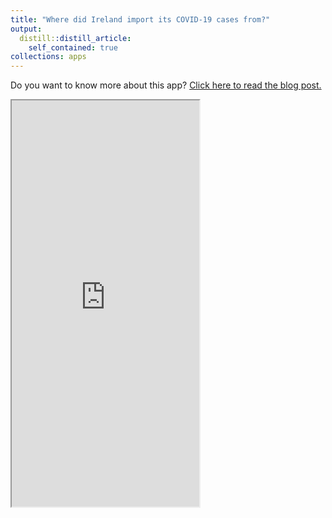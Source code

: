```yaml
---
title: "Where did Ireland import its COVID-19 cases from?"
output:
  distill::distill_article:
    self_contained: true
collections: apps
---
```


Do you want to know more about this app? [Click here to read the blog post.](https://www.hamilton.ie/covid19/posts/2020-09-17-where-did-ireland-imports-its-covid-19-cases-from/)

<iframe src="https://rstudioserver.hamilton.ie:3838/users/aparnell/WhereDid/" class="l-screen-inset shaded" height = "650px"></iframe>
